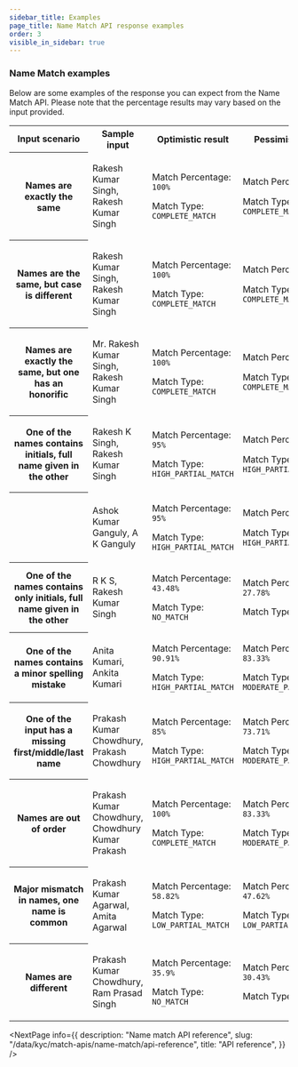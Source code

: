 ```yaml
---
sidebar_title: Examples
page_title: Name Match API response examples
order: 3
visible_in_sidebar: true
---
```


### Name Match examples

Below are some examples of the response you can expect from the Name Match API. Please note that the percentage results may vary based on the input provided.

<table>
  <tbody>
    <tr>
      <th>
        <strong>Input scenario</strong>
      </th>
      <th>
        <strong>Sample input</strong>
      </th>
      <th>
        <strong>Optimistic result</strong>
      </th>
      <th>
        <strong>Pessimistic result</strong>
      </th>
    </tr>
    <tr>
      <th>Names are exactly the same</th>
      <td>
        <p>Rakesh Kumar Singh, Rakesh Kumar Singh</p>
      </td>
      <td>
        <p>
          Match Percentage: <code>100%</code>
        </p>
        <p>
          Match Type: <code>COMPLETE_MATCH</code>
        </p>
      </td>
      <td>
        <p>
          Match Percentage: <code>100%</code>
        </p>
        <p>
          Match Type: <code>COMPLETE_MATCH</code>
        </p>
      </td>
    </tr>
    <tr>
      <th>Names are the same, but case is different</th>
      <td>
        <p>Rakesh Kumar Singh, Rakesh Kumar Singh</p>
      </td>
      <td>
        <p>
          Match Percentage: <code>100%</code>
        </p>
        <p>
          Match Type: <code>COMPLETE_MATCH</code>
        </p>
      </td>
      <td>
        <p>
          Match Percentage: <code>100%</code>
        </p>
        <p>
          Match Type: <code>COMPLETE_MATCH</code>
        </p>
      </td>
    </tr>
    <tr>
      <th>Names are exactly the same, but one has an honorific</th>
      <td>
        <p>Mr. Rakesh Kumar Singh, Rakesh Kumar Singh</p>
      </td>
      <td>
        <p>
          Match Percentage: <code>100%</code>
        </p>
        <p>
          Match Type: <code>COMPLETE_MATCH</code>
        </p>
      </td>
      <td>
        <p>
          Match Percentage: <code>100%</code>
        </p>
        <p>
          Match Type: <code>COMPLETE_MATCH</code>
        </p>
      </td>
    </tr>
    <tr>
      <th>One of the names contains initials, full name given in the other</th>
      <td>
        <p>Rakesh K Singh, Rakesh Kumar Singh</p>
      </td>
      <td>
        <p>
          Match Percentage: <code>95%</code>
        </p>
        <p>
          Match Type: <code>HIGH_PARTIAL_MATCH</code>
        </p>
      </td>
      <td>
        <p>
          Match Percentage: <code>90%</code>
        </p>
        <p>
          Match Type: <code>HIGH_PARTIAL_MATCH</code>
        </p>
      </td>
    </tr>
    <tr>
      <th></th>
      <td>
        <p>Ashok Kumar Ganguly, A K Ganguly</p>
      </td>
      <td>
        <p>
          Match Percentage: <code>95%</code>
        </p>
        <p>
          Match Type: <code>HIGH_PARTIAL_MATCH</code>
        </p>
      </td>
      <td>
        <p>
          Match Percentage: <code>90%</code>
        </p>
        <p>
          Match Type: <code>HIGH_PARTIAL_MATCH</code>
        </p>
      </td>
    </tr>
    <tr>
      <th>
        One of the names contains only initials, full name given in the other
      </th>
      <td>
        <p>R K S, Rakesh Kumar Singh</p>
      </td>
      <td>
        <p>
          Match Percentage: <code>43.48%</code>
        </p>
        <p>
          Match Type: <code>NO_MATCH</code>
        </p>
      </td>
      <td>
        <p>
          Match Percentage: <code>27.78%</code>
        </p>
        <p>
          Match Type: <code>NO_MATCH</code>
        </p>
      </td>
    </tr>
    <tr>
      <th>One of the names contains a minor spelling mistake</th>
      <td>
        <p>Anita Kumari, Ankita Kumari</p>
      </td>
      <td>
        <p>
          Match Percentage: <code>90.91%</code>
        </p>
        <p>
          Match Type: <code>HIGH_PARTIAL_MATCH</code>
        </p>
      </td>
      <td>
        <p>
          Match Percentage: <code>83.33%</code>
        </p>
        <p>
          Match Type: <code>MODERATE_PARTIAL_MATCH</code>
        </p>
      </td>
    </tr>
    <tr>
      <th>One of the input has a missing first/middle/last name</th>
      <td>
        <p>Prakash Kumar Chowdhury, Prakash Chowdhury</p>
      </td>
      <td>
        <p>
          Match Percentage: <code>85%</code>
        </p>
        <p>
          Match Type: <code>HIGH_PARTIAL_MATCH</code>
        </p>
      </td>
      <td>
        <p>
          Match Percentage: <code>73.71%</code>
        </p>
        <p>
          Match Type: <code>MODERATE_PARTIAL_MATCH</code>
        </p>
      </td>
    </tr>
    <tr>
      <th>Names are out of order</th>
      <td>
        <p>Prakash Kumar Chowdhury, Chowdhury Kumar Prakash</p>
      </td>
      <td>
        <p>
          Match Percentage: <code>100%</code>
        </p>
        <p>
          Match Type: <code>COMPLETE_MATCH</code>
        </p>
      </td>
      <td>
        <p>
          Match Percentage: <code>83.33%</code>
        </p>
        <p>
          Match Type: <code>MODERATE_PARTIAL_MATCH</code>
        </p>
      </td>
    </tr>
    <tr>
      <th>Major mismatch in names, one name is common</th>
      <td>
        <p>Prakash Kumar Agarwal, Amita Agarwal</p>
      </td>
      <td>
        <p>
          Match Percentage: <code>58.82%</code>
        </p>
        <p>
          Match Type: <code>LOW_PARTIAL_MATCH</code>
        </p>
      </td>
      <td>
        <p>
          Match Percentage: <code>47.62%</code>
        </p>
        <p>
          Match Type: <code>LOW_PARTIAL_MATCH</code>
        </p>
      </td>
    </tr>
    <tr>
      <th>Names are different</th>
      <td>
        <p>Prakash Kumar Chowdhury, Ram Prasad Singh</p>
      </td>
      <td>
        <p>
          Match Percentage: <code>35.9%</code>
        </p>
        <p>
          Match Type: <code>NO_MATCH</code>
        </p>
      </td>
      <td>
        <p>
          Match Percentage: <code>30.43%</code>
        </p>
        <p>
          Match Type: <code>NO_MATCH</code>
        </p>
      </td>
    </tr>
  </tbody>
</table>

<NextPage
  info={{
    description: "Name match API reference",
    slug: "/data/kyc/match-apis/name-match/api-reference",
    title: "API reference",
  }}
/>

<WasPageHelpful />
